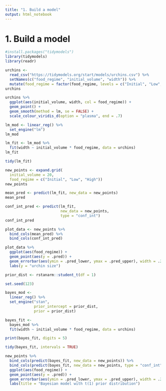 ```yaml
---
title: "1. Build a model"
output: html_notebook
---
```



# 1. Build a model

```r
#install.packages("tidymodels")
library(tidymodels)
library(readr)
```

```r
urchins <-
  read_csv("https://tidymodels.org/start/models/urchins.csv") %>%
  setNames(c("food_regime", "initial_volume", "width")) %>%
  mutate(food_regime = factor(food_regime, levels = c("Initial", "Low", "High")))
urchins
```

```r
urchins %>%
  ggplot(aes(initial_volume, width, col = food_regime)) +
  geom_point() +
  geom_smooth(method = lm, se = FALSE) +
  scale_colour_viridis_d(option = "plasma", end = .7)
```

```r
lm_mod <- linear_reg() %>%
  set_engine("lm")
lm_mod
```

```r
lm_fit <- lm_mod %>%
  fit(width ~ initial_volume * food_regime, data = urchins)
lm_fit
```

```r
tidy(lm_fit)
```

```r
new_points <- expand.grid(
  initial_volume = 20, 
  food_regime = c("Initial", "Low", "High"))
new_points
```

```r
mean_pred <- predict(lm_fit, new_data = new_points)
mean_pred
```

```r
conf_int_pred <- predict(lm_fit,
                         new_data = new_points,
                         type = "conf_int")
conf_int_pred
```

```r
plot_data <- new_points %>%
  bind_cols(mean_pred) %>%
  bind_cols(conf_int_pred)

plot_data %>%
  ggplot(aes(food_regime)) +
  geom_point(aes(y = .pred)) +
  geom_errorbar(aes(ymin = .pred_lower, ymax = .pred_upper), width = .2) +
  labs(y = "urchin size")
```

```r
prior_dist <- rstanarm::student_t(df = 1)

set.seed(123)

bayes_mod <- 
  linear_reg() %>%
  set_engine("stan",
             prior_intercept = prior_dist,
             prior = prior_dist)

bayes_fit <-
  bayes_mod %>%
  fit(width ~ initial_volume * food_regime, data = urchins)

print(bayes_fit, digits = 5)
```

```r
tidy(bayes_fit, intervals = TRUE)
```

```r
new_points %>%
  bind_cols(predict(bayes_fit, new_data = new_points)) %>%
  bind_cols(predict(bayes_fit, new_data = new_points, type = "conf_int")) %>%
  ggplot(aes(food_regime)) +
  geom_point(aes(y = .pred)) +
  geom_errorbar(aes(ymin = .pred_lower, ymax = .pred_upper), width = .2) +
  labs(title = "Bayesian model with t(1) prior distribution")
```